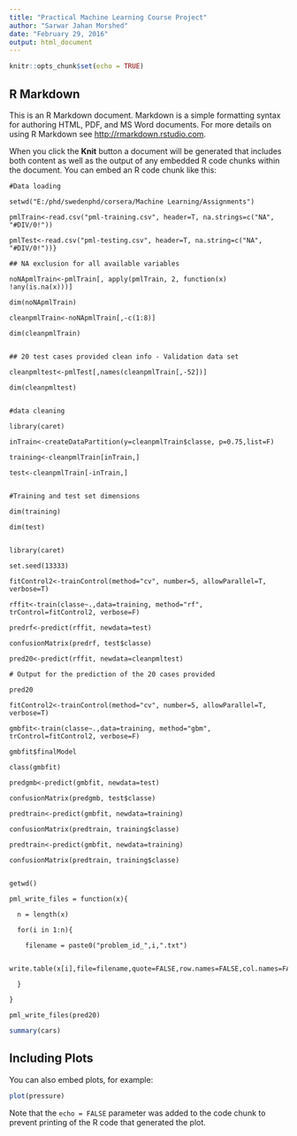 ```yaml
---
title: "Practical Machine Learning Course Project"
author: "Sarwar Jahan Morshed"
date: "February 29, 2016"
output: html_document
---
```


```r
knitr::opts_chunk$set(echo = TRUE)
```

## R Markdown

This is an R Markdown document. Markdown is a simple formatting syntax for authoring HTML, PDF, and MS Word documents. For more details on using R Markdown see <http://rmarkdown.rstudio.com>.

When you click the **Knit** button a document will be generated that includes both content as well as the output of any embedded R code chunks within the document. You can embed an R code chunk like this:

```{}
#Data loading

setwd("E:/phd/swedenphd/corsera/Machine Learning/Assignments")

pmlTrain<-read.csv("pml-training.csv", header=T, na.strings=c("NA", "#DIV/0!"))

pmlTest<-read.csv("pml-testing.csv", header=T, na.string=c("NA", "#DIV/0!"))}
```
```{}
## NA exclusion for all available variables

noNApmlTrain<-pmlTrain[, apply(pmlTrain, 2, function(x) !any(is.na(x)))] 
```

```{}
dim(noNApmlTrain)
```

```{}
cleanpmlTrain<-noNApmlTrain[,-c(1:8)]

dim(cleanpmlTrain)
```

```{}

## 20 test cases provided clean info - Validation data set

cleanpmltest<-pmlTest[,names(cleanpmlTrain[,-52])]
```

```{}
dim(cleanpmltest)
```

```{}

#data cleaning

library(caret)

inTrain<-createDataPartition(y=cleanpmlTrain$classe, p=0.75,list=F)

training<-cleanpmlTrain[inTrain,] 

test<-cleanpmlTrain[-inTrain,]
```

```{}

#Training and test set dimensions

dim(training)

dim(test)
```

```{}

library(caret)

set.seed(13333)

fitControl2<-trainControl(method="cv", number=5, allowParallel=T, verbose=T)

rffit<-train(classe~.,data=training, method="rf", trControl=fitControl2, verbose=F)

predrf<-predict(rffit, newdata=test)

confusionMatrix(predrf, test$classe)

pred20<-predict(rffit, newdata=cleanpmltest)
```

```{echo=TRUE}

# Output for the prediction of the 20 cases provided

pred20
```

```{}
fitControl2<-trainControl(method="cv", number=5, allowParallel=T, verbose=T)

gmbfit<-train(classe~.,data=training, method="gbm", trControl=fitControl2, verbose=F)

gmbfit$finalModel

class(gmbfit)

predgmb<-predict(gmbfit, newdata=test)

confusionMatrix(predgmb, test$classe)

predtrain<-predict(gmbfit, newdata=training)

confusionMatrix(predtrain, training$classe)

predtrain<-predict(gmbfit, newdata=training)

confusionMatrix(predtrain, training$classe)
```


```{}

getwd()

pml_write_files = function(x){

  n = length(x)
  
  for(i in 1:n){
  
    filename = paste0("problem_id_",i,".txt")

    write.table(x[i],file=filename,quote=FALSE,row.names=FALSE,col.names=FALSE)

  }

}

pml_write_files(pred20)

```

```r
summary(cars)
```

## Including Plots

You can also embed plots, for example:

```r
plot(pressure)
```

Note that the `echo = FALSE` parameter was added to the code chunk to prevent printing of the R code that generated the plot.
